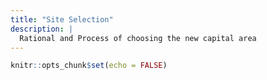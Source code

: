 ```yaml
---
title: "Site Selection"
description: |
  Rational and Process of choosing the new capital area
---
```


```r
knitr::opts_chunk$set(echo = FALSE)
```






